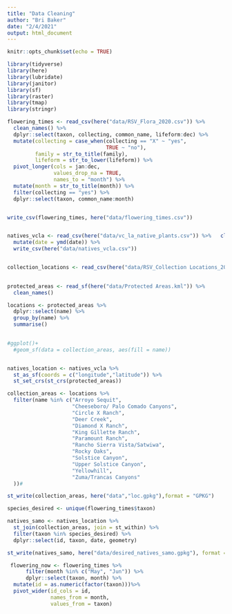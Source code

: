 ```yaml
---
title: "Data Cleaning"
author: "Bri Baker"
date: "2/4/2021"
output: html_document
---
```


```r
knitr::opts_chunk$set(echo = TRUE)

library(tidyverse)
library(here)
library(lubridate)
library(janitor)
library(sf)
library(raster)
library(tmap)
library(stringr)

```

```r
flowering_times <- read_csv(here("data/RSV_Flora_2020.csv")) %>%
  clean_names() %>% 
  dplyr::select(taxon, collecting, common_name, lifeform:dec) %>% 
  mutate(collecting = case_when(collecting == "X" ~ "yes",
                                TRUE ~ "no"),
         family = str_to_title(family),
         lifeform = str_to_lower(lifeform)) %>% 
  pivot_longer(cols = jan:dec, 
               values_drop_na = TRUE,
               names_to = "month") %>%
  mutate(month = str_to_title(month)) %>% 
  filter(collecting == "yes") %>% 
  dplyr::select(taxon, common_name:month)


write_csv(flowering_times, here("data/flowering_times.csv"))


natives_vcla <- read_csv(here("data/vc_la_native_plants.csv")) %>%   clean_names() %>% 
  mutate(date = ymd(date)) %>% 
  write_csv(here("data/natives_vcla.csv"))


collection_locations <- read_csv(here("data/RSV_Collection Locations_2020_BB.csv"))
  
```
```r
protected_areas <- read_sf(here("data/Protected Areas.kml")) %>% 
  clean_names()

locations <- protected_areas %>% 
  dplyr::select(name) %>% 
  group_by(name) %>% 
  summarise()
  

#ggplot()+
  #geom_sf(data = collection_areas, aes(fill = name))


natives_location <- natives_vcla %>% 
  st_as_sf(coords = c("longitude","latitude")) %>% 
  st_set_crs(st_crs(protected_areas))

collection_areas <- locations %>% 
  filter(name %in% c("Arroyo Sequit",
                     "Cheeseboro/ Palo Comado Canyons",
                     "Circle X Ranch",
                     "Deer Creek",
                     "Diamond X Ranch",
                     "King Gillette Ranch",
                     "Paramount Ranch",
                     "Rancho Sierra Vista/Satwiwa",
                     "Rocky Oaks",
                     "Solstice Canyon",
                     "Upper Solstice Canyon",
                     "Yellowhill",
                     "Zuma/Trancas Canyons"
  ))# 

st_write(collection_areas, here("data","loc.gpkg"),format = "GPKG")


```


```r
species_desired <- unique(flowering_times$taxon)

natives_samo <- natives_location %>% 
  st_join(collection_areas, join = st_within) %>%
  filter(taxon %in% species_desired) %>% 
  dplyr::select(id, taxon, date, geometry)

st_write(natives_samo, here("data/desired_natives_samo.gpkg"), format = "GPKG")


```
```r
 flowering_now <- flowering_times %>% 
      filter(month %in% c("May", "Jun")) %>% 
      dplyr::select(taxon, month) %>% 
  mutate(id = as.numeric(factor(taxon)))%>%
  pivot_wider(id_cols = id,
              names_from = month,
              values_from = taxon) 
      


```




